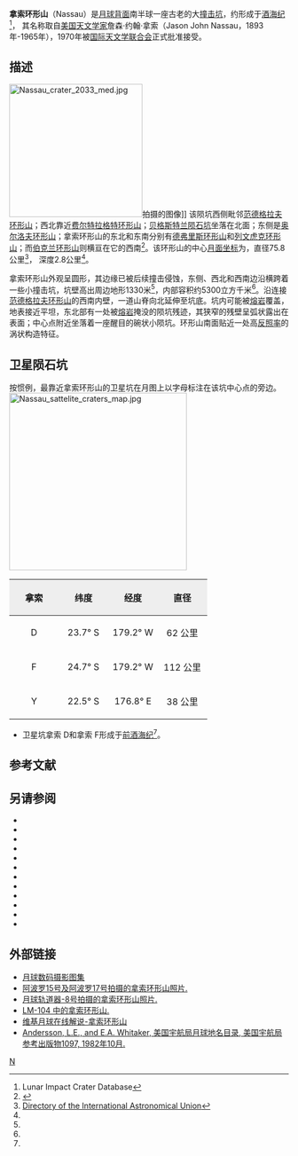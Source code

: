 {{lunar crater data|
 image=Nassau LROC.jpg|
 caption=[[月球勘测轨道飞行器|月球勘测轨道飞行器]]拍摄，图中是拿索环形山，左边是[[范德格坑|范德格拉夫环形山]]。|
 latitude=24.91|
 N_or_S=S|
 longitude=177.34|
 E_or_W=E|
 diameter=75.8公里|
 depth=2.8公里|
 colong=177|
 eponym=詹森·约·拿索}}

'''拿索环形山'''（Nassau）是[[月球背面|月球背面]]南半球一座古老的大[[撞击坑|撞击坑]]，约形成于[[酒海纪|酒海纪]]<ref name=LICD>Lunar Impact Crater Database</ref>，
其名称取自[[美国|美国]][[天文学家|天文学家]]詹森·约翰·拿索（Jason John Nassau，1893年-1965年），1970年被[[国际天文学联合会|国际天文学联合会]]正式批准接受。

==描述==
[[Image:Nassau_crater_2033_med.jpg|240px]]拍摄的图像]]
该陨坑西侧毗邻[[范德格坑|范德格拉夫环形山]]；西北靠近[[费尔特拉格特环形山|费尔特拉格特环形山]]；[[贝格斯特兰陨石坑|贝格斯特兰陨石坑]]坐落在北面；东侧是[[奥尔洛夫环形山|奥尔洛夫环形山]]；拿索环形山的东北和东南分别有[[德弗里斯环形山|德弗里斯环形山]]和[[列文虎克环形山|列文虎克环形山]]；而[[伯克兰环形山|伯克兰环形山]]则横亘在它的西南<ref>{{Cite web |url=http://planetarynames.wr.usgs.gov/images/Lunar/lac_104_wac.pdf |title=Crater Nassau on LAC-104 map |access-date=2016-07-16 |archive-date=2020-10-19 |archive-url=https://web.archive.org/web/20201019154040/https://planetarynames.wr.usgs.gov/images/Lunar/lac_104_wac.pdf |dead-url=no }}</ref>。该环形山的中心[[月面坐标|月面坐标]]为{{Coord|24.91|S|177.34|E|globe:Moon|nogoogle=1|noosm=1}}，直径75.8公里<ref name="IAU">[http://planetarynames.wr.usgs.gov/Feature/4159 Directory of the International Astronomical Union]</ref>，
深度2.8公里<ref name="LICD"/>。

拿索环形山外观呈圆形，其边缘已被后续撞击侵蚀，东侧、西北和西南边沿横跨着一些小撞击坑，坑壁高出周边地形1330米<ref name="LICD"/>，内部容积约5300立方千米<ref name="LICD"/>。沿连接[[范德格坑|范德格拉夫环形山]]的西南内壁，一道山脊向北延伸至坑底。坑内可能被[[熔岩|熔岩]]覆盖，地表接近平坦，东北部有一处被[[熔岩|熔岩]]掩没的陨坑残迹，其狭窄的残壁呈弧状露出在表面；中心点附近坐落着一座醒目的碗状小陨坑。环形山南面贴近一处高[[反照率|反照率]]的涡状构造特征。

==卫星陨石坑==
按惯例，最靠近拿索环形山的卫星坑在月图上以字母标注在该坑中心点的旁边。
[[Image:Nassau_sattelite_craters_map.jpg|320px]]

{| class="wikitable"
!width="25%" style="background:#eeeeee;" |拿索 
!width="25%" style="background:#eeeeee;" |纬度
!width="25%" style="background:#eeeeee;" |经度
!width="25%" style="background:#eeeeee;" |直径
|-
|align="center"|D
|align="center"|23.7° S
|align="center"|179.2° W
|align="center"|62 公里
|-
|align="center"|F
|align="center"|24.7° S
|align="center"|179.2° W
|align="center"|112 公里
|-
|align="center"|Y
|align="center"|22.5° S
|align="center"|176.8° E
|align="center"|38 公里
|}{{clear}}
* 卫星坑拿索 D和拿索 F形成于[[前酒海纪|前酒海纪]]<ref name="LICD"/>。

== 参考文献 ==
{{Reflist}}

==另请参阅==
{{refbegin}}
* {{cite book
  | last1 = Andersson
  | first1 = L. E.
  | last2 = Whitaker
  | first2 = E. A.
  | authorlink2 = Ewen Whitaker
  | date = 1982
  | title = [[NASA|NASA]] Catalogue of Lunar Nomenclature
  | publisher = NASA RP-1097
  | ref = harv
  }}
* {{cite web
  | last = Blue
  | first = Jennifer
  | date = July 25, 2007
  | title = Gazetteer of Planetary Nomenclature
  | publisher = [[United_States_Geological_Survey|USGS]]
  | url = http://planetarynames.wr.usgs.gov/
  | accessdate = 2007-08-05
  | ref = harv
  | archive-date = 2019-12-13
  | archive-url = https://web.archive.org/web/20191213141228/https://planetarynames.wr.usgs.gov/
  | dead-url = no
  }}
* {{cite book
  | last1 = Bussey
  | first1 = B.
  | authorlink1 = Ben Bussey
  | last2 = Spudis
  | first2 = P.
  | authorlink2 = Paul Spudis
  | date = 2004
  | title = The Clementine Atlas of the Moon
  | publisher = Cambridge University Press
  | location = New York
  | isbn = 978-0-521-81528-4
  | ref = harv
  }}
* {{cite book
  | last1 = Cocks
  | first1 = Elijah E.
  | last2 = Cocks
  | first2 = Josiah C.
  | date = 1995
  | title = Who's Who on the Moon: A Biographical Dictionary of Lunar Nomenclature
  | url = https://archive.org/details/isbn_9780936389271
  | publisher = Tudor Publishers
  | isbn = 978-0-936389-27-1
  | ref = harv
  }}
* {{cite web
  | last = McDowell
  | first = Jonathan
  | date = July 15, 2007
  | url = http://host.planet4589.org/astro/lunar/
  | title = Lunar Nomenclature
  | publisher = Jonathan's Space Report
  | accessdate = 2007-10-24
  | ref = harv
  | archive-date = 2019-06-21
  | archive-url = https://web.archive.org/web/20190621012337/http://host.planet4589.org/astro/lunar/
  | dead-url = no
  }}
* {{cite journal| last1 = Menzel| first1 = D. H.| last2 = Minnaert| first2 = M.| last3 = Levin| first3 = B.| last4 = Dollfus| first4 = A.| last5 = Bell| first5 = B.| title = Report on Lunar Nomenclature by the Working Group of Commission 17 of the IAU| doi = 10.1007/BF00171763| journal = Space Science Reviews| volume = 12| issue = 2| pages = 136–186| date = 1971| bibcode = 1971SSRv...12..136M| ref = harv}}
* {{cite book
  | first = Patrick
  | last = Moore
  | authorlink = Patrick Moore
  | date = 2001
  | title = On the Moon
  | url = https://archive.org/details/patrickmooreonmo00patr
  | publisher = Sterling Publishing Co.
  | isbn = 978-0-304-35469-6
  | ref = harv
  }}
* {{cite book
  | first = Fred W.
  | last = Price
  | date = 1988
  | title = The Moon Observer's Handbook
  | publisher = Cambridge University Press
  | isbn = 978-0-521-33500-3
  | ref = harv
  }}
* {{cite book
  | last = Rükl
  | first = Antonín
  | authorlink = Antonín Rükl
  | date = 1990
  | title = Atlas of the Moon
  | publisher = Kalmbach Books
  | isbn = 978-0-913135-17-4
  | ref = harv
  }}
* {{cite book
  | last = Webb
  | first = Rev. T. W.
  | authorlink = Thomas William Webb
  | date = 1962
  | title = Celestial Objects for Common Telescopes
  | url = https://archive.org/details/celestialobjects00webb
  | edition = 6th revised
  | publisher = Dover
  | isbn = 978-0-486-20917-3
  | ref = harv
  }}
* {{cite book
  | first = Ewen A.
  | last = Whitaker
  | authorlink = Ewen Whitaker
  | date = 1999
  | title = Mapping and Naming the Moon
  | publisher = Cambridge University Press
  | isbn = 978-0-521-62248-6
  | ref = harv
  }}
* {{cite book
  | first = Peter T.
  | last = Wlasuk
  | date = 2000
  | title = Observing the Moon
  | publisher = Springer
  | isbn = 978-1-85233-193-1
  | ref = harv
 }}
{{refend}}

==外部链接==
*[http://www.lpi.usra.edu/resources/lunar_orbiter/bin/srch_nam.shtml?Nassau%7C0 月球数码摄影图集] {{Wayback|url=http://www.lpi.usra.edu/resources/lunar_orbiter/bin/srch_nam.shtml?Nassau%7C0 |date=20201127013505 }}
*[http://www.lpi.usra.edu/resources/apollo/search/feature/?feature=Nassau 阿波罗15号及阿波罗17号拍摄的拿索环形山照片.] {{Wayback|url=http://www.lpi.usra.edu/resources/apollo/search/feature/?feature=Nassau |date=20201127014950 }}
*[http://mentallandscape.com/C_Zond08_63.jpg 月球轨道器-8号拍摄的拿索环形山照片.] {{Wayback|url=http://mentallandscape.com/C_Zond08_63.jpg |date=20201127015317 }}
*[http://www.lpi.usra.edu/resources/mapcatalog/LM/lm104/ LM-104 中的拿索环形山.] {{Wayback|url=http://www.lpi.usra.edu/resources/mapcatalog/LM/lm104/ |date=20160303200724 }}
*[https://the-moon.wikispaces.com/Nassau 维基月球在线解说-拿索环形山] {{Wayback|url=https://the-moon.wikispaces.com/Nassau |date=20180531115238 }}
*[http://planet4589.org/astro/lunar/RP-1097.pdf Andersson, L.E., and E.A. Whitaker, 美国宇航局月球地名目录, 美国宇航局参考出版物1097, 1982年10月.] {{Wayback|url=http://planet4589.org/astro/lunar/RP-1097.pdf |date=20141006125838 }}

[[Category:月球环形山|N]]
{{月球環形山 (L-N)}}